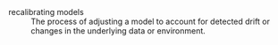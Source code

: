 recalibrating models  
: The process of adjusting a model to account for detected drift or changes in the underlying data or environment.
